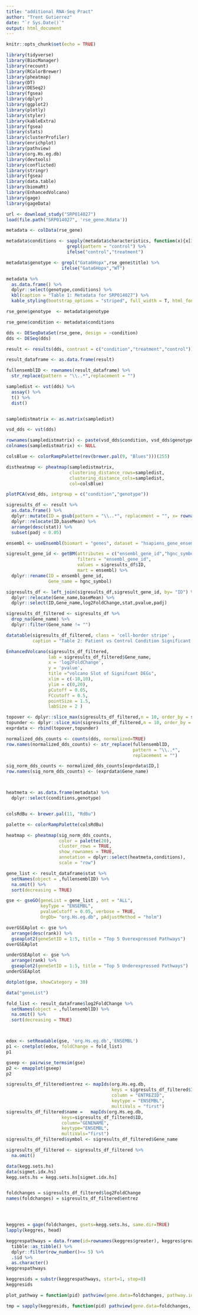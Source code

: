 ```yaml
---
title: "additional RNA-Seq Pract"
author: "Trent Gutierrez"
date: "`r Sys.Date()`"
output: html_document
---
```


```r
knitr::opts_chunk$set(echo = TRUE)
```

```r
library(tidyverse)
library(BiocManager)
library(recount)
library(RColorBrewer)
library(pheatmap)
library(DT)
library(DESeq2)
library(fgsea)
library(dplyr)
library(ggplot2)
library(plotly)
library(styler)
library(kableExtra)
library(fgsea)
library(stats)
library(clusterProfiler)
library(enrichplot)
library(pathview)
library(org.Hs.eg.db)
library(devtools)
library(conflicted)
library(stringr)
library(fgsea)
library(data.table)
library(biomaRt)
library(EnhancedVolcano)
library(gage)
library(gageData)
```



```r
url <- download_study("SRP014027") 
load(file.path("SRP014027", 'rse_gene.Rdata'))
```

```r
metadata <- colData(rse_gene)

metadata$conditions <- sapply(metadata$characteristics, function(x){x[3]}) %>%
                       grepl(pattern = "control") %>%
                       ifelse("control","treatment")

metadata$genotype <- grepl("Gata6Hopx",rse_gene$title) %>%
                     ifelse("Gata6Hopx","WT")
```

```r
metadata %>% 
  as.data.frame() %>%
  dplyr::select(genotype,conditions) %>%
  kbl(caption = "Table 1: Metadata for SRP014027") %>%
  kable_styling(bootstrap_options = "striped", full_width = T, html_font = "Cambria")
```

```r
rse_gene$genotype  <- metadata$genotype

rse_gene$condition <- metadata$conditions

dds <- DESeqDataSet(rse_gene, design = ~condition)
dds <- DESeq(dds)
```

```r
result <- results(dds, contrast = c("condition","treatment","control"))

result_dataframe <- as.data.frame(result)

fullensemblID <- rownames(result_dataframe) %>%
  str_replace(pattern = "\\..*",replacement = "")
```

```r
sampledist <- vst(dds) %>%
  assay() %>%
  t() %>%
  dist()


sampledistmatrix <- as.matrix(sampledist)

vsd_dds <- vst(dds)

rownames(sampledistmatrix) <- paste(vsd_dds$condition, vsd_dds$genotype, sep="-")
colnames(sampledistmatrix) <- NULL

colsBlue <- colorRampPalette(rev(brewer.pal(9, "Blues")))(255)
```

```r
distheatmap <- pheatmap(sampledistmatrix,
                        clustering_distance_rows=sampledist,
                        clustering_distance_cols=sampledist,
                        col=colsBlue)
```

```r
plotPCA(vsd_dds, intgroup = c("condition","genotype"))
```

```r
sigresults_df <- result %>%
  as.data.frame() %>%
  dplyr::mutate(ID = gsub(pattern = "\\..*", replacement = "", x= rownames(result))) %>%
  dplyr::relocate(ID,baseMean) %>%
  arrange(desc(stat)) %>%
  subset(padj < 0.05) 
```

```r
ensembl <- useEnsembl(biomart = "genes", dataset = "hsapiens_gene_ensembl")

sigresult_gene_id <- getBM(attributes = c("ensembl_gene_id","hgnc_symbol"),
                           filters = "ensembl_gene_id",
                           values = sigresults_df$ID,
                           mart = ensembl) %>%
  dplyr::rename(ID = ensembl_gene_id, 
                Gene_name = hgnc_symbol)

sigresults_df <- left_join(sigresults_df,sigresult_gene_id, by= "ID") %>%
  dplyr::relocate(Gene_name,baseMean) %>%
  dplyr::select(ID,Gene_name,log2FoldChange,stat,pvalue,padj)

sigresults_df_filtered <- sigresults_df %>%
  drop_na(Gene_name) %>%
  dplyr::filter(Gene_name != "")
```

```r
datatable(sigresults_df_filtered, class = 'cell-border stripe' , 
          caption = "Table 2: Patient vs Control Condition Significant Genes")
```

```r
EnhancedVolcano(sigresults_df_filtered, 
                lab = sigresults_df_filtered$Gene_name,
                x = 'log2FoldChange',
                y = 'pvalue',
                title ="volcano Slot of Signifcant DEGs",
                xlim = c(-10,10),
                ylim = c(0,20),
                pCutoff = 0.05,
                FCcutoff = 0.5,
                pointSize = 1.5,
                labSize = 2 )
```

```r

topover <- dplyr::slice_max(sigresults_df_filtered,n = 10, order_by = stat)
topunder <- dplyr::slice_min(sigresults_df_filtered,n = 10, order_by = stat)
exprdata <- rbind(topover,topunder)

normalized_dds_counts <- counts(dds, normalized=TRUE)
row.names(normalized_dds_counts) <- str_replace(fullensemblID,
                                                pattern = "\\..*", 
                                                replacement = "")

sig_norm_dds_counts <- normalized_dds_counts[exprdata$ID,]
row.names(sig_norm_dds_counts) <- (exprdata$Gene_name)



heatmeta <- as.data.frame(metadata) %>%
  dplyr::select(conditions,genotype)


colsRdBu <- brewer.pal(11, "RdBu")

palette <- colorRampPalette(colsRdBu)
```

```r
heatmap <- pheatmap(sig_norm_dds_counts,
                    color = palette(20),
                    cluster_rows = TRUE,
                    show_rownames = TRUE,
                    annotation = dplyr::select(heatmeta,conditions),
                    scale = "row") 
```

```r
gene_list <- result_dataframe$stat %>%
  setNames(object = ,fullensemblID) %>%
  na.omit() %>%
  sort(decreasing = TRUE)
```

```r
gse <- gseGO(geneList = gene_list , ont = "ALL",
             keyType = "ENSEMBL",
             pvalueCutoff = 0.05, verbose = TRUE,
             OrgDb= "org.Hs.eg.db", pAdjustMethod = "holm")
```

```r
overGSEAplot <- gse %>%
  arrange(desc(rank)) %>%
  gseaplot2(geneSetID = 1:5, title = "Top 5 Overexpressed Pathways")
overGSEAplot
```

```r
underGSEAplot <- gse %>%
  arrange(rank) %>%
  gseaplot2(geneSetID = 1:5, title = "Top 5 Underexpressed Pathways")
underGSEAplot
```

```r

dotplot(gse, showCategory = 30)

```


```r

data("geneList")

fold_list <- result_dataframe$log2FoldChange %>%
  setNames(object = ,fullensemblID) %>%
  na.omit() %>%
  sort(decreasing = TRUE)



edox <- setReadable(gse, 'org.Hs.eg.db','ENSEMBL')
p1 <- cnetplot(edox, foldChange = fold_list)
p1
```


```r
gseep <- pairwise_termsim(gse)
p2 <- emapplot(gseep)
p2
```


```r

sigresults_df_filtered$entrez <- mapIds(org.Hs.eg.db,
                                        keys = sigresults_df_filtered$ID,
                                        column = "ENTREZID",
                                        keytype = "ENSEMBL",
                                        multiVals = "first")
sigresults_df_filtered$name =   mapIds(org.Hs.eg.db,
                     keys=sigresults_df_filtered$ID, 
                     column="GENENAME",
                     keytype="ENSEMBL",
                     multiVals="first")
sigresults_df_filtered$symbol <- sigresults_df_filtered$Gene_name

sigresults_df_filtered <- sigresults_df_filtered %>%
  na.omit()
```


```r
data(kegg.sets.hs)
data(sigmet.idx.hs)
kegg.sets.hs = kegg.sets.hs[sigmet.idx.hs]


foldchanges = sigresults_df_filtered$log2FoldChange
names(foldchanges) = sigresults_df_filtered$entrez




keggres = gage(foldchanges, gsets=kegg.sets.hs, same.dir=TRUE)
lapply(keggres, head)
```


```r

keggrespathways = data.frame(id=rownames(keggres$greater), keggres$greater) %>% 
  tibble::as_tibble() %>% 
  dplyr::filter(row_number()<= 5) %>% 
  .$id %>% 
  as.character()
keggrespathways

```

```r

keggresids = substr(keggrespathways, start=1, stop=8)
keggresids

```

```r

plot_pathway = function(pid) pathview(gene.data=foldchanges, pathway.id=pid, species="hsa", new.signature=FALSE)


```


```r

tmp = sapply(keggresids, function(pid) pathview(gene.data=foldchanges, pathway.id=pid, species="hsa"))

```

```r



```

